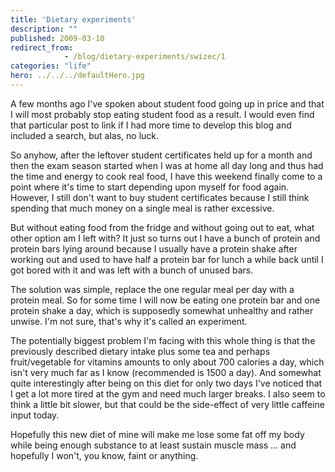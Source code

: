 ```yaml
---
title: 'Dietary experiments'
description: ""
published: 2009-03-10
redirect_from: 
            - /blog/dietary-experiments/swizec/1
categories: "life"
hero: ../../../defaultHero.jpg
---
```

A few months ago I&#x27;ve spoken about student food going up in price and that I will most probably stop eating student food as a result. I would even find that particular post to link if I had more time to develop this blog and included a search, but alas, no luck.

So anyhow, after the leftover student certificates held up for a month and then the exam season started when I was at home all day long and thus had the time and energy to cook real food, I have this weekend finally come to a point where it&#x27;s time to start depending upon myself for food again. However, I still don&#x27;t want to buy student certificates because I still think spending that much money on a single meal is rather excessive.

But without eating food from the fridge and without going out to eat, what other option am I left with? It just so turns out I have a bunch of protein and protein bars lying around because I usually have a protein shake after working out and used to have half a protein bar for lunch a while back until I got bored with it and was left with a bunch of unused bars.

The solution was simple, replace the one regular meal per day with a protein meal. So for some time I will now be eating one protein bar and one protein shake a day, which is supposedly somewhat unhealthy and rather unwise. I&#x27;m not sure, that&#x27;s why it&#x27;s called an experiment.

The potentially biggest problem I&#x27;m facing with this whole thing is that the previously described dietary intake plus some tea and perhaps fruit/vegetable for vitamins amounts to only about 700 calories a day, which isn&#x27;t very much far as I know (recommended is 1500 a day). And somewhat quite interestingly after being on this diet for only two days I&#x27;ve noticed that I get a lot more tired at the gym and need much larger breaks. I also seem to think a little bit slower, but that could be the side-effect of very little caffeine input today.

Hopefully this new diet of mine will make me lose some fat off my body while being enough substance to at least sustain muscle mass ... and hopefully I won&#x27;t, you know, faint or anything.
